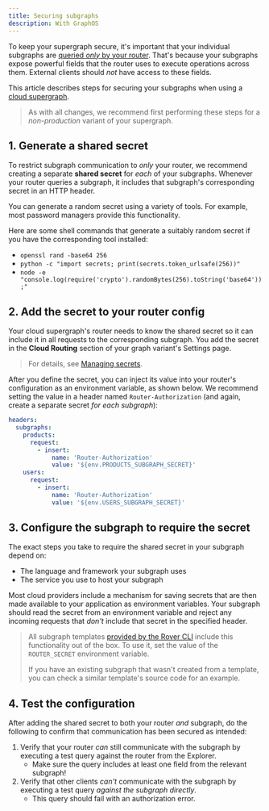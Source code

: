 ```yaml
---
title: Securing subgraphs
description: With GraphOS
---
```


To keep your supergraph secure, it's important that your individual subgraphs are [queried _only_ by your router](/federation/building-supergraphs/subgraphs-overview/#securing-your-subgraphs). That's because your subgraphs expose powerful fields that the router uses to execute operations across them. External clients should _not_ have access to these fields.

This article describes steps for securing your subgraphs when using a [cloud supergraph](/graphos/routing/cloud).

> As with all changes, we recommend first performing these steps for a _non-production_ variant of your supergraph.

## 1. Generate a shared secret

To restrict subgraph communication to _only_ your router, we recommend creating a separate **shared secret** for _each_ of your subgraphs. Whenever your router queries a subgraph, it includes that subgraph's corresponding secret in an HTTP header.

You can generate a random secret using a variety of tools. For example, most password managers provide this functionality.

Here are some shell commands that generate a suitably random secret if you have the corresponding tool installed:

- `openssl rand -base64 256`
- `python -c "import secrets; print(secrets.token_urlsafe(256))"`
- `node -e "console.log(require('crypto').randomBytes(256).toString('base64'));"`

## 2. Add the secret to your router config

Your cloud supergraph's router needs to know the shared secret so it can include it in all requests to the corresponding subgraph. You add the secret in the **Cloud Routing** section of your graph variant's Settings page.

> For details, see [Managing secrets](/graphos/routing/cloud-configuration#managing-secrets).

After you define the secret, you can inject its value into your router's configuration as an environment variable, as shown below. We recommend setting the value in a header named `Router-Authorization` (and again, create a separate secret _for each subgraph_):

```yaml
headers:
  subgraphs:
    products:
      request:
        - insert:
            name: 'Router-Authorization'
            value: '${env.PRODUCTS_SUBGRAPH_SECRET}'
    users:
      request:
        - insert:
            name: 'Router-Authorization'
            value: '${env.USERS_SUBGRAPH_SECRET}'
```

## 3. Configure the subgraph to require the secret

The exact steps you take to require the shared secret in your subgraph depend on:

- The language and framework your subgraph uses
- The service you use to host your subgraph

Most cloud providers include a mechanism for saving secrets that are then made available to your application as environment variables. Your subgraph should read the secret from an environment variable and reject any incoming requests that _don't_ include that secret in the specified header.

> All subgraph templates [provided by the Rover CLI](/graphos/graphs/creating-a-subgraph#starting-from-a-template) include this functionality out of the box. To use it, set the value of the `ROUTER_SECRET` environment variable.
>
> If you have an existing subgraph that wasn't created from a template, you can check a similar template's source code for an example.

## 4. Test the configuration

After adding the shared secret to both your router _and_ subgraph, do the following to confirm that communication has been secured as intended:

1. Verify that your router _can_ still communicate with the subgraph by executing a test query against the router from the Explorer.
   - Make sure the query includes at least one field from the relevant subgraph!
2. Verify that other clients _can't_ communicate with the subgraph by executing a test query _against the subgraph directly_.
   - This query should fail with an authorization error.
